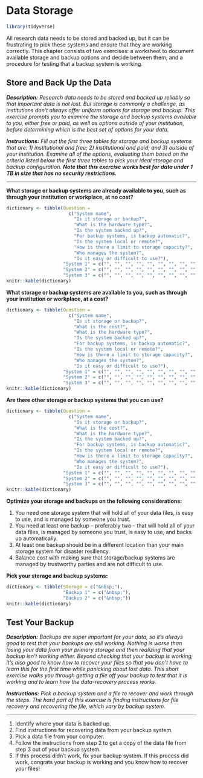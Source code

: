 # Data Storage

```r
library(tidyverse)
```

All research data needs to be stored and backed up, but it can be frustrating to pick these systems and ensure that they are working correctly. This chapter consists of two exercises: a worksheet to document available storage and backup options and decide between them; and a procedure for testing that a backup system is working.

## Store and Back Up the Data {#storage}

***Description:*** *Research data needs to be stored and backed up reliably so that important data is not lost. But storage is commonly a challenge, as institutions don’t always offer uniform options for storage and backup. This exercise prompts you to examine the storage and backup systems available to you, either free or paid, as well as options outside of your institution, before determining which is the best set of options for your data.*

***Instructions:*** *Fill out the first three tables for storage and backup systems that are: 1) institutional and free; 2) institutional and paid; and 3) outside of your institution. Examine all of the options, evaluating them based on the criteria listed below the first three tables to pick your ideal storage and backup configuration. **Note that this exercise works best for data under 1 TB in size that has no security restrictions.***

---

**What storage or backup systems are already available to you, such as through your institution or workplace, at no cost?**

``` r
dictionary <- tibble(Question = 
                       c("System name",
                         "Is it storage or backup?",
                         "What is the hardware type?",
                         "Is the system backed up?",
                         "For backup systems, is backup automatic?",
                         "Is the system local or remote?",
                         "How is there a limit to storage capacity?",
                         "Who manages the system?",
                         "Is it easy or difficult to use?"),
                     "System 1" = c("", "", "", "", "", "", "", "", ""),
                     "System 2" = c("", "", "", "", "", "", "", "", ""),
                     "System 3" = c("", "", "", "", "", "", "", "", ""))
knitr::kable(dictionary)
```

**What storage or backup systems are available to you, such as through your institution or workplace, at a cost?**

``` r
dictionary <- tibble(Question = 
                       c("System name",
                         "Is it storage or backup?",
                         "What is the cost?",
                         "What is the hardware type?",
                         "Is the system backed up?",
                         "For backup systems, is backup automatic?",
                         "Is the system local or remote?",
                         "How is there a limit to storage capacity?",
                         "Who manages the system?",
                         "Is it easy or difficult to use?"),
                     "System 1" = c("", "", "", "", "", "", "", "", "", ""),
                     "System 2" = c("", "", "", "", "", "", "", "", "", ""),
                     "System 3" = c("", "", "", "", "", "", "", "", "", ""))
knitr::kable(dictionary)
```

**Are there other storage or backup systems that you can use? **

``` r
dictionary <- tibble(Question = 
                       c("System name",
                         "Is it storage or backup?",
                         "What is the cost?",
                         "What is the hardware type?",
                         "Is the system backed up?",
                         "For backup systems, is backup automatic?",
                         "Is the system local or remote?",
                         "How is there a limit to storage capacity?",
                         "Who manages the system?",
                         "Is it easy or difficult to use?"),
                     "System 1" = c("", "", "", "", "", "", "", "", "", ""),
                     "System 2" = c("", "", "", "", "", "", "", "", "", ""),
                     "System 3" = c("", "", "", "", "", "", "", "", "", ""))
knitr::kable(dictionary)
```

**Optimize your storage and backups on the following considerations:**

1. You need one storage system that will hold all of your data files, is easy to use, and is managed by someone you trust.
2. You need at least one backup – preferably two – that will hold all of your data files, is managed by someone you trust, is easy to use, and backs up automatically.
3. At least one backup should be in a different location than your main storage system for disaster resiliency.
4. Balance cost with making sure that storage/backup systems are managed by trustworthy parties and are not difficult to use.

**Pick your storage and backup systems:**

``` r
dictionary <- tibble(Storage = c("&nbsp;"),
                     "Backup 1" = c("&nbsp;"),
                     "Backup 2" = c("&nbsp;"))
knitr::kable(dictionary)
```



## Test Your Backup {#backup}

***Description:*** *Backups are super important for your data, so it’s always good to test that your backups are still working. Nothing is worse than losing your data from your primary storage and then realizing that your backup isn’t working either. Beyond checking that your backup is working, it’s also good to know how to recover your files so that you don’t have to learn this for the first time while panicking about lost data. This short exercise walks you through getting a file off your backup to test that it is working and to learn how the data-recovery process works.*

***Instructions:*** *Pick a backup system and a file to recover and work through the steps. The hard part of this exercise is finding instructions for file recovery and recovering the file, which vary by backup system.*

---

1. Identify where your data is backed up.
2. Find instructions for recovering data from your backup system.
3. Pick a data file from your computer.
4. Follow the instructions from step 2 to get a copy of the data file from step 3 out of your backup system.
5. If this process didn’t work, fix your backup system. If this process did work, congrats your backup is working and you know how to recover your files!
